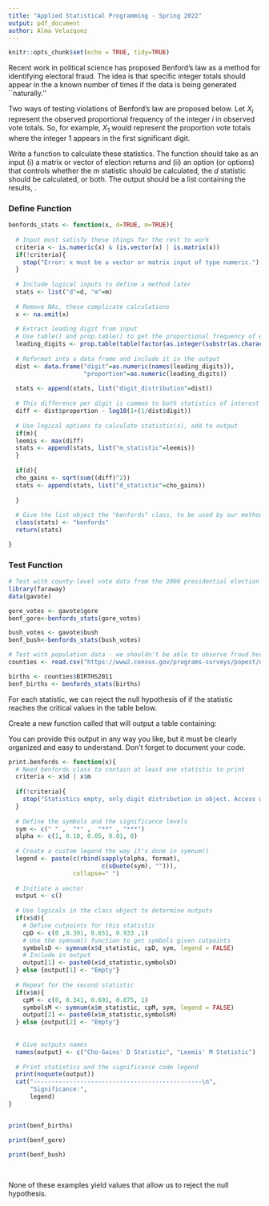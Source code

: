 ```yaml
---
title: "Applied Statistical Programming - Spring 2022"
output: pdf_document
author: Alma Velazquez
---
```


```r
knitr::opts_chunk$set(echo = TRUE, tidy=TRUE)
```



\begin{center}
{\Large{\textbf{Problem Set 2}}} \\
\vspace{4 bp}
Due Wednesday, February 16, 10:00 AM (Before Class) \\
\end{center}

\section*{Instructions}
\begin{enumerate}
\item The following questions should each be answered in this Rmarkdown document with R code to accompany the R output. Be sure to provide many comments in the script to facilitate grading. Undocumented code will not be graded. Once your work is finished, submit the Rmd file as well as the knitted PDF to the appropriate problem set module on Canvas.
\item You may work in teams, but each student should develop their own R script. To be clear, there should be no copy and paste. Each keystroke in the assignment should be your own.
\item If you have any questions regarding the Problem Set, contact the TA or use office hours.
\item For students new to programming, this may take a while. Get started.
\end{enumerate}


\section*{Benford's law}

Recent work in political science has proposed Benford's law as a
method for identifying electoral fraud.  The idea is that specific
integer totals should appear in the \textit{first significant digit} a
known number of times if the data is being generated ``naturally.''

\subsubsection*{1. Calculating violations}

Two ways of testing violations of Benford's law are proposed below.
Let $X_i$ represent the observed proportional frequency of the integer
$i$ in observed vote totals.  So, for example, $X_1$ would represent
the proportion vote totals where the integer $1$ appears in the first
significant digit.

\begin{itemize}
\item Leemis' $m$ statistic

$$m = max_{i=1}^9\Big\{ (X_i) - log_{10}(1+1/i)\Big\}$$
\item Cho-Gains' $d$

$$d = \sqrt{\sum_{i=1}^9\Big( (X_i) - log_{10}(1+1/i)\Big)^2 }$$


\end{itemize}


\noindent Write a function to calculate these statistics.  The
function should take as an input (i) a matrix or vector of election
returns and (ii) an option (or options) that controls whether the $m$
statistic should be calculated, the $d$ statistic should be calculated,
or both.  The output should be a list containing the results,
\textit{including the full digit distribution}.

### Define Function

```r

benfords_stats <- function(x, d=TRUE, m=TRUE){
  
  # Input must satisfy these things for the rest to work
  criteria <- is.numeric(x) & (is.vector(x) | is.matrix(x))
  if(!criteria){
    stop("Error: x must be a vector or matrix input of type numeric.")
  }
  
  # Include logical inputs to define a method later
  stats <- list("d"=d, "m"=m)
  
  # Remove NAs, these complicate calculations
  x <- na.omit(x)
  
  # Extract leading digit from input
  # Use table() and prop.table() to get the proportional frequency of each digit
  leading_digits <- prop.table(table(factor(as.integer(substr(as.character(x,1),1,1)), levels = 1:9)))
  
  # Reformat into a data frame and include it in the output
  dist <- data.frame("digit"=as.numeric(names(leading_digits)),
                     "proportion"=as.numeric(leading_digits))
  
  stats <- append(stats, list("digit_distribution"=dist))
  
  # This difference per digit is common to both statistics of interest
  diff <- dist$proportion - log10(1+(1/dist$digit))
  
  # Use logical options to calculate statistic(s), add to output
  if(m){
  leemis <- max(diff)
  stats <- append(stats, list("m_statistic"=leemis))
  }
  
  if(d){
  cho_gains <- sqrt(sum((diff)^2))
  stats <- append(stats, list("d_statistic"=cho_gains))
  
  }
  
  # Give the list object the "benfords" class, to be used by our method
  class(stats) <- "benfords"
  return(stats)

}
```

### Test Function
```r

# Test with county-level vote data from the 2000 presidential election in Georgia 
library(faraway)
data(gavote)

gore_votes <- gavote$gore
benf_gore<-benfords_stats(gore_votes)

bush_votes <- gavote$bush
benf_bush<-benfords_stats(bush_votes)

# Test with population data - we shouldn't be able to observe fraud here
counties <- read.csv("https://www2.census.gov/programs-surveys/popest/datasets/2010-2019/counties/totals/co-est2019-alldata.csv", header = T)

births <- counties$BIRTHS2011
benf_births <- benfords_stats(births)

```


\subsubsection*{2. Critical values}


For each statistic, we can reject the null hypothesis of \textit{no
  fraud} if the statistic reaches the critical values in the table below.

\begin{center}
\begin{tabular}{l l l l}
& $\alpha=0.10$ & $\alpha=0.05$ & $\alpha=0.01$ \\
Leemis' $m$ & 0.341 & 0.691 & 0.875 \\
Cho-Gains' $d$ & 0.391 & 0.651 & 0.933 \\
\end{tabular}
\end{center}

\noindent 
Create a new function called \texttt{print.benfords()} that will output a table containing:

\begin{itemize}
\item The name of each statistic
\item The statistic as it was calculated
\item The relevant number of asterisk's (e.g., one star for
  significance at the $\alpha=.10$ level, etc.)
\item A legend at the bottom explaining the asterisk's (similar to
  what you see when you print an \texttt{lm} object.).
\end{itemize}


\noindent You can provide this output in any way you like, but it must be
clearly organized and easy to understand.  Don't forget to document your code.

```r

print.benfords <- function(x){
  # Need benfords class to contain at least one statistic to print 
  criteria <- x$d | x$m 
  
  if(!criteria){
    stop("Statistics empty, only digit distribution in object. Access with <ObjectName>$digit_distribution")
  }
  
  # Define the symbols and the significance levels
  sym <- c(" " ,  "*" ,  "**" , "***")
  alpha <- c(1, 0.10, 0.05, 0.01, 0)
  
  # Create a custom legend the way it's done in symnum()
  legend <- paste(c(rbind(sapply(alpha, format), 
                          c(sQuote(sym), ""))), 
                  collapse=" ")
  
  # Initiate a vector
  output <- c()
  
  # Use logicals in the class object to determine outputs  
  if(x$d){
    # Define cutpoints for this statistic
    cpD <- c(0 ,0.391, 0.651, 0.933 ,1)
    # Use the symnum() function to get symbols given cutpoints
    symbolsD <- symnum(x$d_statistic, cpD, sym, legend = FALSE)
    # Include in output
    output[1] <- paste0(x$d_statistic,symbolsD)
  } else {output[1] <- "Empty"}
  
  # Repeat for the second statistic
  if(x$m){
    cpM <- c(0, 0.341, 0.691, 0.875, 1)
    symbolsM <- symnum(x$m_statistic, cpM, sym, legend = FALSE) 
    output[2] <- paste0(x$m_statistic,symbolsM)
  } else {output[2] <- "Empty"}
  
  
  # Give outputs names
  names(output) <- c("Cho-Gains' D Statistic", "Leemis' M Statistic")
  
  # Print statistics and the significance code legend
  print(noquote(output))
  cat("-----------------------------------------------\n",
      "Significance:", 
      legend)
}


print(benf_births)

print(benf_gore)

print(benf_bush)
```

\

None of these examples yield values that allow us to reject the null hypothesis. 
